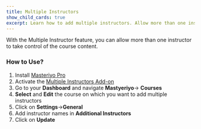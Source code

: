 ```yaml
---
title: Multiple Instructors
show_child_cards: true
excerpt: Learn how to add multiple instructors. Allow more than one instructor to take control of the course content.
---
```


With the Multiple Instructor feature, you can allow more than one instructor to take control of the course content.

### How to Use?

1. Install [Masteriyo Pro](https://docs.masteriyo.com/getting-started/installation#installing-masteriyo-lms-pro-version)
2. Activate the [Multiple Instructors Add-on](https://docs.masteriyo.com/premium-addons/install-masteriyo-premium-addons)
3. Go to your  **Dashboard** and navigate **Mastyeriyo**-> **Courses**
4. **Select** and **Edit** the course on which you want to add multiple instructors
5. Click on **Settings**->**General**
6. Add instructor names in **Additional Instructors**
7. Click on **Update**
